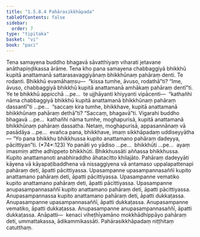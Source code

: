 ```yaml
---
title: "1.5.8.4 Pahārasikkhāpada"
tableOfContents: false
sidebar:
  order: 7
type: "tipitaka"
basket: "vi"
book: "paci"
---
```



<DynamicBreadcrumb />

<Division number="449" book="paci" bookNo="2" page="192">

<Paragraph number="1345" book="paci">
Tena samayena buddho bhagavā sāvatthiyaṃ viharati jetavane anāthapiṇḍikassa ārāme. Tena kho pana samayena chabbaggiyā bhikkhū kupitā anattamanā sattarasavaggiyānaṃ bhikkhūnaṃ pahāraṃ denti. Te rodanti. Bhikkhū evamāhaṃsu—  “kissa tumhe, āvuso, rodathā”ti? “Ime, āvuso, chabbaggiyā bhikkhū kupitā anattamanā amhākaṃ pahāraṃ dentī”ti.
</Paragraph>

<Paragraph number="1346" book="paci">
Ye te bhikkhū appicchā …pe…  te ujjhāyanti khiyyanti vipācenti—  “kathañhi nāma chabbaggiyā bhikkhū kupitā anattamanā bhikkhūnaṃ pahāraṃ dassantī”ti …pe…  “saccaṃ kira tumhe, bhikkhave, kupitā anattamanā bhikkhūnaṃ pahāraṃ dethā”ti? “Saccaṃ, bhagavā”ti. Vigarahi buddho bhagavā …pe…  kathañhi nāma tumhe, moghapurisā, kupitā anattamanā bhikkhūnaṃ pahāraṃ dassatha. Netaṃ, moghapurisā, appasannānaṃ vā pasādāya …pe…  evañca pana, bhikkhave, imaṃ sikkhāpadaṃ uddiseyyātha—
</Paragraph>

</Division>
<Division number="450" book="paci" bookNo="2" page="192">

<Paragraph number="1347" book="paci">
<Emphasis>“Yo pana bhikkhu bhikkhussa kupito anattamano pahāraṃ dadeyya, pācittiyan”</Emphasis>ti. (*74*:<Emphasis>123</Emphasis>)
</Paragraph>

</Division>
<Division number="451" book="paci" bookNo="2" page="192">

<Paragraph number="1348" book="paci">
<Emphasis>Yo panā</Emphasis>ti yo yādiso …pe…  <Emphasis>bhikkhū</Emphasis>ti …pe…  ayaṃ imasmiṃ atthe adhippeto bhikkhūti.
</Paragraph>

<Paragraph number="1349" book="paci">
<Emphasis>Bhikkhussā</Emphasis>ti aññassa bhikkhussa.
</Paragraph>

<Paragraph number="1350" book="paci">
<Emphasis>Kupito anattamano</Emphasis>ti anabhiraddho āhatacitto khilajāto.
</Paragraph>

<Paragraph number="1351" book="paci">
<Emphasis>Pahāraṃ dadeyyā</Emphasis>ti kāyena vā kāyapaṭibaddhena vā nissaggiyena vā antamaso uppalapattenapi pahāraṃ deti, āpatti pācittiyassa.
</Paragraph>

</Division>
<Division number="452" book="paci" bookNo="2" page="192">

<Paragraph number="1352" book="paci">
Upasampanne upasampannasaññī kupito anattamano pahāraṃ deti, āpatti pācittiyassa. Upasampanne vematiko kupito anattamano pahāraṃ deti, āpatti pācittiyassa. Upasampanne anupasampannasaññī kupito anattamano pahāraṃ deti, āpatti pācittiyassa.
</Paragraph>

<Paragraph number="1353" book="paci">
Anupasampannassa kupito anattamano pahāraṃ deti, āpatti dukkaṭassa. Anupasampanne upasampannasaññī, āpatti dukkaṭassa. Anupasampanne vematiko, āpatti dukkaṭassa. Anupasampanne anupasampannasaññī, āpatti dukkaṭassa.
</Paragraph>

</Division>
<Division number="453" book="paci" bookNo="2" page="193">

<Paragraph number="1354" book="paci">
Anāpatti—  kenaci viheṭhīyamāno mokkhādhippāyo pahāraṃ deti, ummattakassa, ādikammikassāti.

</Paragraph>
</Division>

<Paragraph number="1355" type="center" book="paci">
Pahārasikkhāpadaṃ niṭṭhitaṃ catutthaṃ.
</Paragraph>